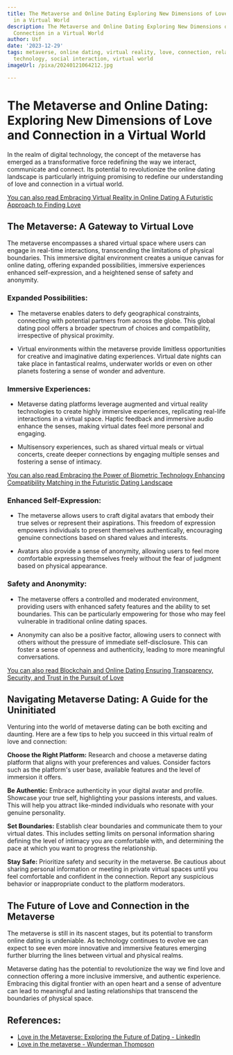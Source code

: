 ```yaml
---
title: The Metaverse and Online Dating Exploring New Dimensions of Love and Connection
  in a Virtual World
description: The Metaverse and Online Dating Exploring New Dimensions of Love and
  Connection in a Virtual World
author: Usf
date: '2023-12-29'
tags: metaverse, online dating, virtual reality, love, connection, relationships,
  technology, social interaction, virtual world
imageUrl: /pixa/20240121064212.jpg

---
```

# **The  Metaverse and Online Dating: Exploring New Dimensions of Love and Connection in a Virtual World**

In  the realm of digital  technology, the concept of the  metaverse has emerged as  a transformative force redefining  the  way we interact,  communicate and connect. Its potential to revolutionize the online dating landscape is particularly intriguing promising to redefine our understanding of love and connection in a virtual world.

[You can  also read Embracing Virtual Reality in Online Dating A  Futuristic Approach to  Finding Love](Embracing%20Virtual%20Reality%20in%20Online%20Dating%20A%20Futuristic%20Approach%20to%20Finding%20Love)


## **The Metaverse: A Gateway to  Virtual  Love**

The metaverse encompasses a shared virtual space where users can engage in real-time interactions,  transcending the limitations of physical boundaries. This immersive digital environment  creates a unique canvas for online dating, offering expanded possibilities, immersive experiences enhanced self-expression, and a  heightened sense  of safety and anonymity.

### **Expanded Possibilities:**

- The metaverse enables daters to defy geographical constraints, connecting with potential partners from  across the globe. This global dating  pool  offers a broader  spectrum of choices and compatibility, irrespective of physical proximity.

- Virtual environments within the metaverse provide limitless opportunities for creative and imaginative dating experiences. Virtual date nights can take place in fantastical realms, underwater worlds or even on other planets fostering a sense of wonder and adventure.

### **Immersive Experiences:**

- Metaverse dating platforms leverage  augmented  and virtual reality technologies  to create highly immersive experiences, replicating real-life interactions in a virtual space. Haptic feedback and immersive audio enhance  the senses, making  virtual dates feel more personal and engaging.

- Multisensory experiences, such as shared virtual meals or virtual concerts, create deeper  connections by engaging multiple senses and  fostering a sense of intimacy.

[You can  also read Embracing the Power of Biometric Technology Enhancing Compatibility Matching in the Futuristic Dating Landscape](Embracing%20the%20Power%20of%20Biometric%20Technology%20Enhancing%20Compatibility%20Matching%20in%20the%20Futuristic%20Dating%20Landscape)


### **Enhanced Self-Expression:**

- The metaverse allows users to craft digital avatars that embody  their true selves or represent their aspirations. This freedom of expression empowers individuals  to present themselves authentically, encouraging genuine connections based  on shared  values and interests.

- Avatars also provide  a sense of anonymity, allowing users to  feel more comfortable expressing themselves freely without the fear of judgment based on physical appearance.

### **Safety and Anonymity:**

- The metaverse offers a controlled and moderated environment, providing users with enhanced  safety features and the ability to set  boundaries. This can be particularly empowering for those who may feel vulnerable  in traditional online  dating spaces.

- Anonymity can also  be a positive factor, allowing users to connect with others without the pressure of immediate  self-disclosure. This can foster a  sense of openness and authenticity, leading to more meaningful conversations.

[You can also read Blockchain and Online Dating Ensuring Transparency, Security, and Trust in  the Pursuit of Love](Blockchain%20and%20Online%20Dating%20Ensuring%20Transparency%2C%20Security%2C%20and%20Trust%20in%20the%20Pursuit%20of%20Love)


## **Navigating Metaverse Dating: A Guide for the Uninitiated**

Venturing  into the world of metaverse dating can be both exciting and daunting. Here are a few tips to help you succeed in  this virtual realm of love and connection:

**Choose the Right Platform:** Research  and choose a metaverse dating platform  that aligns with your preferences and values. Consider  factors such as the platform's user base, available features and the level of immersion it offers.

**Be Authentic:** Embrace authenticity  in your digital  avatar and profile. Showcase your true self, highlighting your  passions interests, and values. This will  help you attract like-minded individuals who resonate with your genuine personality.

**Set Boundaries:** Establish clear boundaries and communicate them to your virtual dates.  This includes setting  limits on personal information  sharing defining the level of intimacy you are comfortable with, and determining the pace at which you want to progress the relationship.

**Stay Safe:** Prioritize safety and security in the metaverse. Be cautious about sharing personal information or meeting in private virtual spaces until you feel comfortable and confident  in the connection. Report any suspicious  behavior or inappropriate conduct to the platform moderators.

## **The Future of Love  and Connection in the Metaverse**

The metaverse is still  in  its nascent stages, but its potential to transform online dating is  undeniable. As technology continues  to evolve we can expect to see even more innovative and immersive features emerging further blurring the lines  between virtual and physical  realms.

Metaverse dating  has the potential to revolutionize the  way we  find love  and connection offering a more inclusive immersive, and authentic experience. Embracing  this digital frontier with  an open heart and a sense of adventure can lead to meaningful and lasting relationships  that transcend the boundaries of physical space.

## References:
- [Love in the Metaverse: Exploring the Future of Dating - LinkedIn](https://www.linkedin.com/pulse/love-metaverse-exploring-future-dating-velleriya-ivanova)
- [Love in the metaverse - Wunderman Thompson](https://www.wundermanthompson.com/insight/love-in-the-metaverse)
